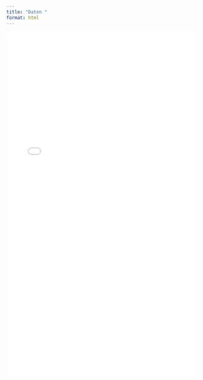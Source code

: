 ```yaml
---
title: "Daten "
format: html
---
```



<div class="iframe-wrap">
  <iframe id="data-iframe"
          src="data.html"
          loading="lazy"
          width="100%"
          height="900"
          style="border:0;"
          referrerpolicy="no-referrer">
  </iframe>
</div>

<script>
(function() {
  function resizeIframe(el) {
    try {
      // gleicher Origin (GitHub Pages gleicher Host): Höhe automatisch setzen
      var doc = el.contentDocument || el.contentWindow.document;
      var h = Math.max(
        doc.body.scrollHeight || 0,
        doc.documentElement.scrollHeight || 0,
        600
      );
      el.style.height = (h + 20) + "px";
    } catch (e) {
      // Cross-Origin: nichts zu tun, fallback-Höhe bleibt
    }
  }
  document.addEventListener('DOMContentLoaded', function () {
    var ifr = document.getElementById('data-iframe');
    if (ifr) ifr.addEventListener('load', function () { resizeIframe(ifr); });
  });
})();
</script>

<style>
.iframe-wrap { width: 100%; }
.iframe-wrap iframe { width: 100%; display: block; }
</style>

